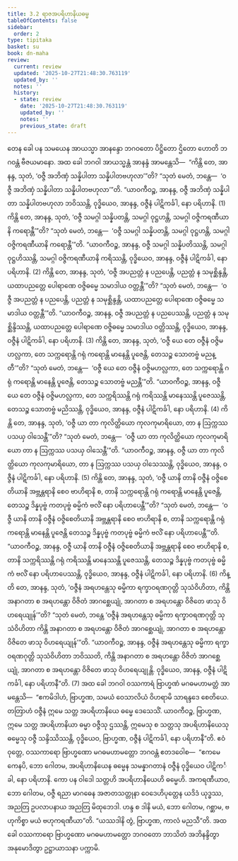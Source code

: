 ```yaml
---
title: 3.2 ရာဇအပရိဟာနိယဓမ္မ
tableOfContents: false
sidebar:
  order: 2
type: tipitaka
basket: su
book: dn-maha
review:
  current: review
  updated: '2025-10-27T21:48:30.763119'
  updated_by: ''
  notes: ''
  history:
  - state: review
    date: '2025-10-27T21:48:30.763119'
    updated_by: ''
    notes: ''
    previous_state: draft
---
```



<ReviewStatus review={frontmatter.review} showDetails={true} />

<HypothesisAnnotation frontmatter={frontmatter} />

<DynamicBreadcrumb />

<Division number="134" book="dn-maha" e="ch" v="7" p="62">

<Paragraph number="245" book="dn-maha">
တေန ခေါ ပန သမယေန အာယသ္မာ အာနန္ဒော ဘဂဝတော ပိဋ္ဌိတော ဌိတော ဟောတိ ဘဂဝန္တံ ဗီဇယမာနော. အထ ခေါ ဘဂဝါ အာယသ္မန္တံ အာနန္ဒံ အာမန္တေသိ—  “ကိန္တိ တေ, အာနန္ဒ, သုတံ, ‘ဝဇ္ဇီ အဘိဏှံ သန္နိပါတာ သန္နိပါတဗဟုလာ’”တိ? “သုတံ မေတံ, ဘန္တေ—  ‘ဝဇ္ဇီ အဘိဏှံ သန္နိပါတာ သန္နိပါတဗဟုလာ’”တိ. “ယာဝကီဝဉ္စ, အာနန္ဒ, ဝဇ္ဇီ အဘိဏှံ သန္နိပါတာ သန္နိပါတဗဟုလာ ဘဝိဿန္တိ, ဝုဒ္ဓိယေဝ, အာနန္ဒ, ဝဇ္ဇီနံ ပါဋိကင်္ခါ, နော ပရိဟာနိ. (1)
</Paragraph>

<Paragraph number="246" book="dn-maha">
ကိန္တိ တေ, အာနန္ဒ, သုတံ, ‘ဝဇ္ဇီ သမဂ္ဂါ သန္နိပတန္တိ, သမဂ္ဂါ ဝုဋ္ဌဟန္တိ, သမဂ္ဂါ ဝဇ္ဇိကရဏီယာနိ ကရောန္တီ’”တိ? “သုတံ မေတံ, ဘန္တေ—  ‘ဝဇ္ဇီ သမဂ္ဂါ သန္နိပတန္တိ, သမဂ္ဂါ ဝုဋ္ဌဟန္တိ, သမဂ္ဂါ ဝဇ္ဇိကရဏီယာနိ ကရောန္တီ’”တိ. “ယာဝကီဝဉ္စ, အာနန္ဒ, ဝဇ္ဇီ သမဂ္ဂါ သန္နိပတိဿန္တိ, သမဂ္ဂါ ဝုဋ္ဌဟိဿန္တိ, သမဂ္ဂါ ဝဇ္ဇိကရဏီယာနိ ကရိဿန္တိ, ဝုဒ္ဓိယေဝ, အာနန္ဒ, ဝဇ္ဇီနံ ပါဋိကင်္ခါ, နော ပရိဟာနိ. (2)
</Paragraph>

<Paragraph number="247" book="dn-maha">
ကိန္တိ တေ, အာနန္ဒ, သုတံ, ‘ဝဇ္ဇီ အပညတ္တံ န ပညပေန္တိ, ပညတ္တံ န သမုစ္ဆိန္ဒန္တိ, ယထာပညတ္တေ ပေါရာဏေ ဝဇ္ဇိဓမ္မေ သမာဒါယ ဝတ္တန္တီ’”တိ? “သုတံ မေတံ, ဘန္တေ—  ‘ဝဇ္ဇီ အပညတ္တံ န ပညပေန္တိ, ပညတ္တံ န သမုစ္ဆိန္ဒန္တိ, ယထာပညတ္တေ ပေါရာဏေ ဝဇ္ဇိဓမ္မေ သမာဒါယ ဝတ္တန္တီ’”တိ. “ယာဝကီဝဉ္စ, အာနန္ဒ, ဝဇ္ဇီ အပညတ္တံ န ပညပေဿန္တိ, ပညတ္တံ န သမုစ္ဆိန္ဒိဿန္တိ, ယထာပညတ္တေ ပေါရာဏေ ဝဇ္ဇိဓမ္မေ သမာဒါယ ဝတ္တိဿန္တိ, ဝုဒ္ဓိယေဝ, အာနန္ဒ, ဝဇ္ဇီနံ ပါဋိကင်္ခါ, နော ပရိဟာနိ. (3)
</Paragraph>

<Paragraph number="248" book="dn-maha">
ကိန္တိ တေ, အာနန္ဒ, သုတံ, ‘ဝဇ္ဇီ ယေ တေ ဝဇ္ဇီနံ ဝဇ္ဇိမဟလ္လကာ, တေ သက္ကရောန္တိ ဂရုံ ကရောန္တိ မာနေန္တိ ပူဇေန္တိ, တေသဉ္စ သောတဗ္ဗံ မညန္တီ’”တိ? “သုတံ မေတံ, ဘန္တေ—  ‘ဝဇ္ဇီ ယေ တေ ဝဇ္ဇီနံ ဝဇ္ဇိမဟလ္လကာ, တေ သက္ကရောန္တိ ဂရုံ ကရောန္တိ မာနေန္တိ ပူဇေန္တိ, တေသဉ္စ သောတဗ္ဗံ မညန္တီ’”တိ. “ယာဝကီဝဉ္စ, အာနန္ဒ, ဝဇ္ဇီ ယေ တေ ဝဇ္ဇီနံ ဝဇ္ဇိမဟလ္လကာ, တေ သက္ကရိဿန္တိ ဂရုံ ကရိဿန္တိ မာနေဿန္တိ ပူဇေဿန္တိ, တေသဉ္စ သောတဗ္ဗံ မညိဿန္တိ, ဝုဒ္ဓိယေဝ, အာနန္ဒ, ဝဇ္ဇီနံ ပါဋိကင်္ခါ, နော ပရိဟာနိ. (4)
</Paragraph>

<Paragraph number="249" book="dn-maha">
ကိန္တိ တေ, အာနန္ဒ, သုတံ, ‘ဝဇ္ဇီ ယာ တာ ကုလိတ္ထိယော ကုလကုမာရိယော, တာ န ဩက္ကဿ ပသယှ ဝါသေန္တီ’”တိ? “သုတံ မေတံ, ဘန္တေ—  ‘ဝဇ္ဇီ ယာ တာ ကုလိတ္ထိယော ကုလကုမာရိယော တာ န ဩက္ကဿ ပသယှ ဝါသေန္တီ’”တိ. “ယာဝကီဝဉ္စ, အာနန္ဒ, ဝဇ္ဇီ ယာ တာ ကုလိတ္ထိယော ကုလကုမာရိယော, တာ န ဩက္ကဿ ပသယှ ဝါသေဿန္တိ, ဝုဒ္ဓိယေဝ, အာနန္ဒ, ဝဇ္ဇီနံ ပါဋိကင်္ခါ, နော ပရိဟာနိ. (5)
</Paragraph>

<Paragraph number="250" book="dn-maha">
ကိန္တိ တေ, အာနန္ဒ, သုတံ, ‘ဝဇ္ဇီ ယာနိ တာနိ ဝဇ္ဇီနံ ဝဇ္ဇိစေတိယာနိ အဗ္ဘန္တရာနိ စေဝ ဗာဟိရာနိ စ, တာနိ သက္ကရောန္တိ ဂရုံ ကရောန္တိ မာနေန္တိ ပူဇေန္တိ, တေသဉ္စ ဒိန္နပုဗ္ဗံ ကတပုဗ္ဗံ ဓမ္မိကံ ဗလိံ နော ပရိဟာပေန္တီ’”တိ? “သုတံ မေတံ, ဘန္တေ—  ‘ဝဇ္ဇီ ယာနိ တာနိ ဝဇ္ဇီနံ ဝဇ္ဇိစေတိယာနိ အဗ္ဘန္တရာနိ စေဝ ဗာဟိရာနိ စ, တာနိ သက္ကရောန္တိ ဂရုံ ကရောန္တိ မာနေန္တိ ပူဇေန္တိ တေသဉ္စ ဒိန္နပုဗ္ဗံ ကတပုဗ္ဗံ ဓမ္မိကံ ဗလိံ နော ပရိဟာပေန္တီ’”တိ. “ယာဝကီဝဉ္စ, အာနန္ဒ, ဝဇ္ဇီ ယာနိ တာနိ ဝဇ္ဇီနံ ဝဇ္ဇိစေတိယာနိ အဗ္ဘန္တရာနိ စေဝ ဗာဟိရာနိ စ, တာနိ သက္ကရိဿန္တိ ဂရုံ ကရိဿန္တိ မာနေဿန္တိ ပူဇေဿန္တိ, တေသဉ္စ ဒိန္နပုဗ္ဗံ ကတပုဗ္ဗံ ဓမ္မိကံ ဗလိံ နော ပရိဟာပေဿန္တိ, ဝုဒ္ဓိယေဝ, အာနန္ဒ, ဝဇ္ဇီနံ ပါဋိကင်္ခါ, နော ပရိဟာနိ. (6)
</Paragraph>

<Paragraph number="251" book="dn-maha">
ကိန္တိ တေ, အာနန္ဒ, သုတံ, ‘ဝဇ္ဇီနံ အရဟန္တေသု ဓမ္မိကာ ရက္ခာဝရဏဂုတ္တိ သုသံဝိဟိတာ, ကိန္တိ အနာဂတာ စ အရဟန္တော ဝိဇိတံ အာဂစ္ဆေယျုံ, အာဂတာ စ အရဟန္တော ဝိဇိတေ ဖာသု ဝိဟရေယျုန်’”တိ? “သုတံ မေတံ, ဘန္တေ ‘ဝဇ္ဇီနံ အရဟန္တေသု ဓမ္မိကာ ရက္ခာဝရဏဂုတ္တိ သုသံဝိဟိတာ ကိန္တိ အနာဂတာ စ အရဟန္တော ဝိဇိတံ အာဂစ္ဆေယျုံ, အာဂတာ စ အရဟန္တော ဝိဇိတေ ဖာသု ဝိဟရေယျုန်’”တိ. “ယာဝကီဝဉ္စ, အာနန္ဒ, ဝဇ္ဇီနံ အရဟန္တေသု ဓမ္မိကာ ရက္ခာဝရဏဂုတ္တိ သုသံဝိဟိတာ ဘဝိဿတိ, ကိန္တိ အနာဂတာ စ အရဟန္တော ဝိဇိတံ အာဂစ္ဆေယျုံ, အာဂတာ စ အရဟန္တော ဝိဇိတေ ဖာသု ဝိဟရေယျုန္တိ. ဝုဒ္ဓိယေဝ, အာနန္ဒ, ဝဇ္ဇီနံ ပါဋိကင်္ခါ, နော ပရိဟာနီ”တိ. (7)
</Paragraph>

</Division>
<Division number="135" book="dn-maha" e="ch" v="7" p="64">

<Paragraph number="252" book="dn-maha">
အထ ခေါ ဘဂဝါ ဝဿကာရံ ဗြာဟ္မဏံ မဂဓမဟာမတ္တံ အာမန္တေသိ—  “ဧကမိဒါဟံ, ဗြာဟ္မဏ, သမယံ ဝေသာလိယံ ဝိဟရာမိ သာရန္ဒဒေ စေတိယေ. တတြာဟံ ဝဇ္ဇီနံ ဣမေ သတ္တ အပရိဟာနိယေ ဓမ္မေ ဒေသေသိံ. ယာဝကီဝဉ္စ, ဗြာဟ္မဏ, ဣမေ သတ္တ အပရိဟာနိယာ ဓမ္မာ ဝဇ္ဇီသု ဌဿန္တိ, ဣမေသု စ သတ္တသု အပရိဟာနိယေသု ဓမ္မေသု ဝဇ္ဇီ သန္ဒိဿိဿန္တိ, ဝုဒ္ဓိယေဝ, ဗြာဟ္မဏ, ဝဇ္ဇီနံ ပါဋိကင်္ခါ, နော ပရိဟာနီ”တိ.
</Paragraph>

<Paragraph number="253" book="dn-maha">
ဧဝံ ဝုတ္တေ, ဝဿကာရော ဗြာဟ္မဏော မဂဓမဟာမတ္တော ဘဂဝန္တံ ဧတဒဝေါစ—  “ဧကမေကေနပိ, ဘော ဂေါတမ, အပရိဟာနိယေန ဓမ္မေန သမန္နာဂတာနံ ဝဇ္ဇီနံ ဝုဒ္ဓိယေဝ ပါဋိကင်္ခါ, နော ပရိဟာနိ. ကော ပန ဝါဒေါ သတ္တဟိ အပရိဟာနိယေဟိ ဓမ္မေဟိ. အကရဏီယာဝ, ဘော ဂေါတမ, ဝဇ္ဇီ ရညာ မာဂဓေန အဇာတသတ္တုနာ ဝေဒေဟိပုတ္တေန ယဒိဒံ ယုဒ္ဓဿ, အညတြ ဥပလာပနာယ အညတြ မိထုဘေဒါ. ဟန္ဒ စ ဒါနိ မယံ, ဘော ဂေါတမ, ဂစ္ဆာမ, ဗဟုကိစ္စာ မယံ ဗဟုကရဏီယာ”တိ. “ယဿဒါနိ တွံ, ဗြာဟ္မဏ, ကာလံ မညသီ”တိ. အထ ခေါ ဝဿကာရော ဗြာဟ္မဏော မဂဓမဟာမတ္တော ဘဂဝတော ဘာသိတံ အဘိနန္ဒိတွာ အနုမောဒိတွာ ဥဋ္ဌာယာသနာ ပက္ကာမိ.
</Paragraph>
</Division>